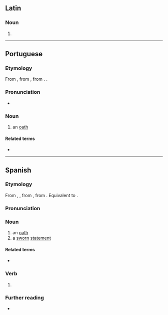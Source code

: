 {{also|Juramento|juramentó}}
==Latin==

===Noun===
{{la-noun-form|jūrāmentō}}

# {{inflection of|la|jūrāmentum||dat//abl|s}}

----

==Portuguese==

===Etymology===
From {{inh|pt|roa-opt|juramento}}, from {{inh|pt|LL.|iūrāmentum||oath}}, from {{inh|pt|la|iūrō}}. {{surf|pt|jurar|-mento}}.

===Pronunciation===
{{pt-IPA}}
* {{hyph|pt|ju|ra|men|to}}

===Noun===
{{pt-noun|m}}

# an [[oath]]
#: {{syn|pt|jura}}

====Related terms====
* {{l|pt|jurar}}

----

==Spanish==

===Etymology===
From {{inh|es|osp|juramento}}, {{m|osp|juramiento}}, from {{inh|es|LL.|iūrāmentum|jūrāmentum, iūrāmentum|oath}}, from {{inh|es|la|iūrō}}. Equivalent to {{suffix|es|jurar|mento}}.

===Pronunciation===
{{es-pr}}

===Noun===
{{es-noun|m}}

# an [[oath]]
# a [[sworn]] [[statement]]

====Related terms====
* {{l|es|jurar}}

===Verb===
{{head|es|verb form}}

# {{es-verb form of|juramentar}}

===Further reading===
* {{R:es:DRAE}}